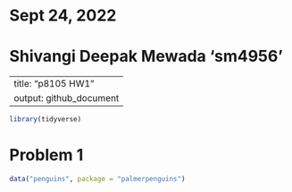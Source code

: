 ##################################################################
# Sept 24, 2022
# Shivangi Deepak Mewada 'sm4956'
##################################################################

---
title: "p8105 HW1"
output: github_document
---

```r
library(tidyverse)
```

# Problem 1

```r
data("penguins", package = "palmerpenguins")
```

